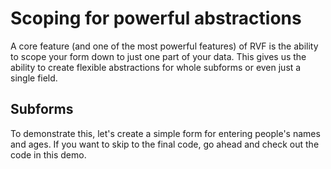 
# Scoping for powerful abstractions

A core feature (and one of the most powerful features) of RVF is the ability to scope your form
down to just one part of your data.
This gives us the ability to create flexible abstractions for whole subforms or even just a single field.

## Subforms

To demonstrate this, let's create a simple form for entering people's names
and ages. If you want to skip to the final code, go ahead and check out the
code in this demo.

<ScopingNameForm />

